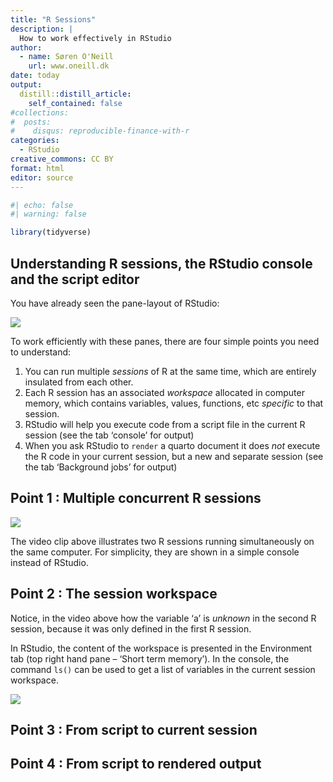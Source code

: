 ```yaml
---
title: "R Sessions"
description: |
  How to work effectively in RStudio
author:
  - name: Søren O'Neill
    url: www.oneill.dk
date: today
output:
  distill::distill_article:
    self_contained: false
#collections:
#  posts:
#    disqus: reproducible-finance-with-r
categories:
  - RStudio
creative_commons: CC BY
format: html
editor: source
---
```


```r
#| echo: false
#| warning: false

library(tidyverse)
```

## Understanding R sessions, the RStudio console and the script editor

You have already seen the pane-layout of RStudio:

![](gfx/rstudio_panels_functions.png)

To work efficiently with these panes, there are four simple points you need to understand:

1. You can run multiple _sessions_ of R at the same time, which are entirely insulated from each other.
2. Each R session has an associated _workspace_ allocated in computer memory, which contains variables, values, functions, etc *specific* to that session.
3. RStudio will help you execute code from a script file in the current R session (see the tab 'console' for output)
4. When you ask RStudio to `render` a quarto document it does _not_ execute the R code in your current session, but a new and separate session (see the tab 'Background jobs' for output)


:::{.callout-note collapse=true}
## Point 1 : Multiple concurrent R sessions

![](gfx/multiple_R_sessions.gif)

The video clip above illustrates two R sessions running simultaneously on the same computer. For simplicity, they are shown in a simple console instead of RStudio.

:::


:::{.callout-note collapse=true}
## Point 2 : The session workspace

Notice, in the video above how the variable 'a' is _unknown_ in the second R session, because it was only defined in the first R session.

In RStudio, the content of the workspace is presented in the Environment tab (top right hand pane -- 'Short term memory'). In the console, the command `ls()` can be used to get a list of variables in the current session workspace. 

![](gfx/rstudio_environment.gif)
:::


:::{.callout-note collapse=true}
## Point 3 : From script to current session

:::



:::{.callout-note collaps=true}
## Point 4 : From script to rendered output

:::

<script src="https://giscus.app/client.js"
        data-repo="sorenoneill/r4phd"
        data-repo-id="R_kgDOJ9etDQ"
        data-category="Announcements"
        data-category-id="DIC_kwDOJ9etDc4CYApF"
        data-mapping="pathname"
        data-strict="0"
        data-reactions-enabled="0"
        data-emit-metadata="0"
        data-input-position="bottom"
        data-theme="cobalt"
        data-lang="en"
        crossorigin="anonymous"
        async>
</script>


